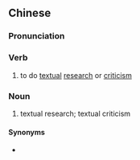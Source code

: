 {{also|考据}}
==Chinese==
{{zh-forms|s=考据}}

===Pronunciation===
{{zh-pron
|m=kǎojù
|c=haau2 keoi3
|mn=qz:khóⁿ-kìr/tp,xm:khó-kù/kh,zz:khó-kì
|cat=v,n
}}

===Verb===
{{zh-verb}}

# to do [[textual]] [[research]] or [[criticism]]

===Noun===
{{zh-noun}}

# textual research; textual criticism

====Synonyms====
* {{zh-l|考證}}